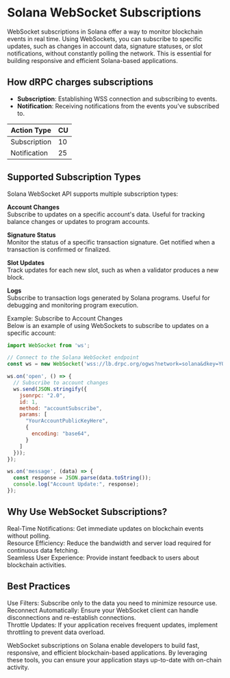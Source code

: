# Solana WebSocket Subscriptions
WebSocket subscriptions in Solana offer a way to monitor blockchain events in real time. Using WebSockets, you can subscribe to specific updates, such as changes in account data, signature statuses, or slot notifications, without constantly polling the network. This is essential for building responsive and efficient Solana-based applications.

## How dRPC charges subscriptions

- **Subscription**: Establishing WSS connection and subscribing to events.
- **Notification**: Receiving notifications from the events you've subscribed to.

| Action Type                                        | CU    |
|----------------------------------------------------|-------|
| Subscription                                       | 10    |
| Notification                                       | 25    |

## Supported Subscription Types
Solana WebSocket API supports multiple subscription types:

**Account Changes** \
Subscribe to updates on a specific account's data. Useful for tracking balance changes or updates to program accounts.

**Signature Status** \
Monitor the status of a specific transaction signature. Get notified when a transaction is confirmed or finalized.

**Slot Updates** \
Track updates for each new slot, such as when a validator produces a new block.

**Logs** \
Subscribe to transaction logs generated by Solana programs. Useful for debugging and monitoring program execution.

Example: Subscribe to Account Changes \
Below is an example of using WebSockets to subscribe to updates on a specific account:

```javascript
import WebSocket from 'ws';

// Connect to the Solana WebSocket endpoint
const ws = new WebSocket('wss://lb.drpc.org/ogws?network=solana&dkey=YOUR-DRPC-KEY');

ws.on('open', () => {
  // Subscribe to account changes
  ws.send(JSON.stringify({
    jsonrpc: "2.0",
    id: 1,
    method: "accountSubscribe",
    params: [
      "YourAccountPublicKeyHere",
      {
        encoding: "base64",
      }
    ]
  }));
});

ws.on('message', (data) => {
  const response = JSON.parse(data.toString());
  console.log("Account Update:", response);
});
```

## Why Use WebSocket Subscriptions?

Real-Time Notifications: Get immediate updates on blockchain events without polling. \
Resource Efficiency: Reduce the bandwidth and server load required for continuous data fetching. \
Seamless User Experience: Provide instant feedback to users about blockchain activities.

## Best Practices

Use Filters: Subscribe only to the data you need to minimize resource use. \
Reconnect Automatically: Ensure your WebSocket client can handle disconnections and re-establish connections. \
Throttle Updates: If your application receives frequent updates, implement throttling to prevent data overload.

WebSocket subscriptions on Solana enable developers to build fast, responsive, and efficient blockchain-based applications. By leveraging these tools, you can ensure your application stays up-to-date with on-chain activity.